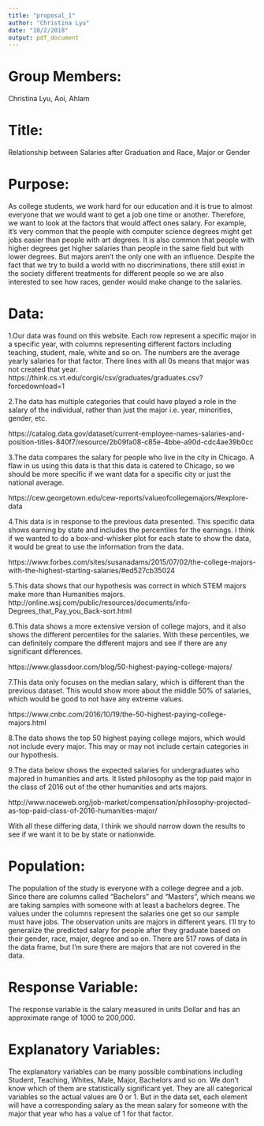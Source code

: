 ```yaml
---
title: "proposal_1"
author: "Christina Lyu"
date: "10/2/2018"
output: pdf_document
---
```

# Group Members: 

Christina Lyu, Aoi, Ahlam

# Title: 

Relationship between Salaries after Graduation and Race, Major or Gender

# Purpose:

As college students, we work hard for our education and it is true to almost everyone that we would want to get a job one time or another. Therefore, we want to look at the factors that would affect ones salary. For example, it's very common that the people with computer science degrees might get jobs easier than people with art degrees. It is also common that people with higher degrees get higher salaries than people in the same field but with lower degrees. But majors aren't the only one with an influence. Despite the fact that we try to build a world with no discriminations, there still exist in the society different treatments for different people so we are also interested to see how races, gender would make change to the salaries.

# Data:

1.Our data was found on this website. Each row represent a specific major in a specific year, with columns representing different factors including teaching, student, male, white and so on. The numbers are the average yearly salaries for that factor. There lines with all 0s means that major was not created that year.  https://think.cs.vt.edu/corgis/csv/graduates/graduates.csv?forcedownload=1

2.The data has multiple categories that could have played a role in the salary of the individual, rather than just the major i.e. year, minorities, gender, etc.

https://catalog.data.gov/dataset/current-employee-names-salaries-and-position-titles-840f7/resource/2b09fa08-c85e-4bbe-a90d-cdc4ae39b0cc

3.The data compares the salary for people who live in the city in Chicago. A flaw in us using this data is that this data is catered to Chicago, so we should be more specific if we want data for a specific city or just the national average.
 
https://cew.georgetown.edu/cew-reports/valueofcollegemajors/#explore-data

4.This data is in response to the previous data presented. This specific data shows earning by state and includes the percentiles for the earnings. I think if we wanted to do a box-and-whisker plot for each state to show the data, it would be great to use the information from the data. 

https://www.forbes.com/sites/susanadams/2015/07/02/the-college-majors-with-the-highest-starting-salaries/#ed527cb35024

5.This data shows that our hypothesis was correct in which STEM majors make more than Humanities majors. 
http://online.wsj.com/public/resources/documents/info-Degrees_that_Pay_you_Back-sort.html

6.This data shows a more extensive version of college majors, and it also shows the different percentiles for the salaries. With these percentiles, we can definitely compare the different majors and see if there are any significant differences.

https://www.glassdoor.com/blog/50-highest-paying-college-majors/

7.This data only focuses on the median salary, which is different than the previous dataset. This would show more about the middle 50% of salaries, which would be good to not have any extreme values.

https://www.cnbc.com/2016/10/19/the-50-highest-paying-college-majors.html

8.The data shows the top 50 highest paying college majors, which would not include every major. This may or may not include certain categories in our hypothesis. 


9.The data below shows the expected salaries for undergraduates who majored in humanities and arts. It listed philosophy as the top paid major in the class of 2016 out of the other humanities and arts majors.

http://www.naceweb.org/job-market/compensation/philosophy-projected-as-top-paid-class-of-2016-humanities-major/

With all these differing data, I think we should narrow down the results to see if we want it to be by state or nationwide.

# Population:

The population of the study is everyone with a college degree and a job. Since there are columns called "Bachelors" and "Masters", which means we are taking samples with someone with at least a bachelors degree. The values under the columns represent the salaries one get so our sample must have jobs. The observation units are majors in different years. I'll try to generalize the predicted salary for people after they graduate based on their gender, race, major, degree and so on. There are 517 rows of data in the data frame, but I'm sure there are majors that are not covered in the data.

# Response Variable:

The response variable is the salary measured in units Dollar and has an approximate range of 1000 to 200,000.

# Explanatory Variables:

The explanatory variables can be many possible combinations including Student, Teaching, Whites, Male, Major, Bachelors and so on. We don't know which of them are statistically significant yet. They are all categorical variables so the actual values are 0 or 1. But in the data set, each element will have a corresponding salary as the mean salary for someone with the major that year who has a value of 1 for that factor.
